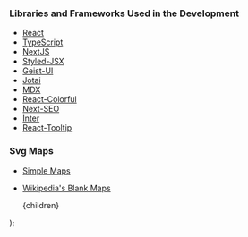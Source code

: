
<!-- Chloromaps would never be possilbe without the availability of Amazing Libraries and Support of some People. -->

### Libraries and Frameworks Used in the Development

-   [React](https://github.com/facebook/react)
-   [TypeScript](https://github.com/microsoft/TypeScript)
-   [NextJS](https://github.com/vercel/next.js)
-   [Styled-JSX](https://github.com/vercel/styled-jsx)
-   [Geist-UI](https://github.com/geist-org/react)
-   [Jotai](https://github.com/pmndrs/jotai)
-   [MDX](https://github.com/mdx-js/mdx)
-   [React-Colorful](https://github.com/omgovich/react-colorful)
-   [Next-SEO](https://github.com/garmeeh/next-seo)
-   [Inter](https://github.com/rsms/inter)
-   [React-Tooltip](https://github.com/wwayne/react-tooltip)

<Spacer y={2} />

### Svg Maps

-   [Simple Maps](https://simplemaps.com/resources/svg-maps)
-   [Wikipedia's Blank Maps](https://en.wikipedia.org/wiki/Wikipedia:Blank_maps)

    <PageLayout title="Acknowledgement" showNav>
        {children}
    </PageLayout>
);
